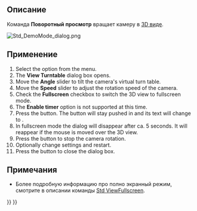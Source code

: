 <languages/>

{{Docnav/ru
|[[Std_TextDocument/ru|Команда "Добавить текстовый документ"]]
|[[Std_UnitsCalculator/ru|Команда "Конвертор величин..."]]
|[[Std_Tools_Menu/ru|Меню "Инструменты"]]
|IconL=Std_TextDocument.svg
|IconR=Std_UnitsCalculator.svg
|IconC=Freecad.svg
}}

{{GuiCommand/ru
|Name/ru=Поворотный просмотр
|Name=Std_DemoMode
|MenuLocation=Инструменты → Поворотный просмотр...
|Workbenches=Все
}}

<span id="Description"></span>
==Описание==

Команда '''Поворотный просмотр''' вращает камеру в [[3D_view/ru|3D виде]].

[[Image:Std_DemoMode_dialog.png]]
{{Caption|Диалоговое окно "Повторный просмотр"}}

<span id="Usage"></span>
==Применение==

# Select the {{MenuCommand|Tools → [[Image:Std_DemoMode.svg|16px]] View turntable...}} option from the menu.
# The '''View Turntable''' dialog box opens.
# Move the '''Angle''' slider to tilt the camera's virtual turn table.
# Move the '''Speed''' slider to adjust the rotation speed of the camera.
# Check the '''Fullscreen''' checkbox to switch the 3D view to fullscreen mode.
# The '''Enable timer''' option is not supported at this time.
# Press the {{Button|Play}} button. The button will stay pushed in and its text will change to {{Button|Stop}}.
# In fullscreen mode the dialog will disappear after ca. 5 seconds. It will reappear if the mouse is moved over the 3D view.
# Press the {{Button|Stop}} button to stop the camera rotation.
# Optionally change settings and restart.
# Press the {{Button|Close}} button to close the dialog box.

<span id="Notes"></span>
==Примечания==

* Более подробную информацию про полно экранный режим, смотрите в описании команды [[Std_ViewFullscreen/ru|Std ViewFullscreen]].


{{Docnav/ru
|[[Std_TextDocument/ru|Команда "Добавить текстовый документ"]]
|[[Std_UnitsCalculator/ru|Команда "Конвертор величин..."]]
|[[Std_Tools_Menu/ru|Меню "Инструменты"]]
|IconL=Std_TextDocument.svg
|IconR=Std_UnitsCalculator.svg
|IconC=Freecad.svg
}}

{{Std_Base_navi{{#translation:}}}}
{{Userdocnavi{{#translation:}}}}